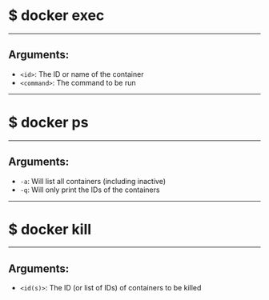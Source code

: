 <!-- SUBTITLE: Docker - Exec, Ps and Kill -->

<Layout header>

# $ docker exec

</Layout>

---

<Layout>

## Arguments: 

<ul>

<Appear>

<li><Code>&lt;id&gt;</Code>: The ID or name of the container</li>
<li><Code>&lt;command&gt;</Code>: The command to be run</li>

</Appear>

</ul>

</Layout>

--- 

<Layout header>

# $ docker ps

</Layout>

---

<Layout>

## Arguments: 

<ul>

<Appear>

<li><Code>-a</Code>: Will list all containers (including inactive)</li>
<li><Code>-q</Code>: Will only print the IDs of the containers</li>

</Appear>

</ul>

</Layout>

--- 

<Layout header>

# $ docker kill

</Layout>

---

<Layout>

## Arguments: 

<ul>

<Appear>

<li><Code>&lt;id(s)&gt;</Code>: The ID (or list of IDs) of containers to be killed</li>

</Appear>

</ul>

</Layout>